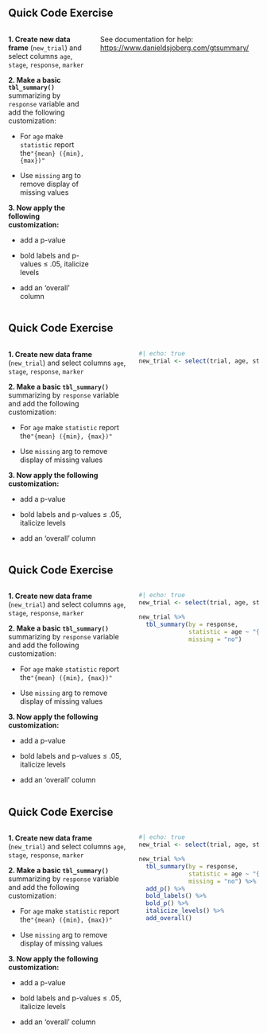 ## Quick Code Exercise

::: small
::: columns
::: {.column width="50%"}
**1. Create new data frame** (`new_trial`) and select columns `age`, `stage`, `response`, `marker`

**2. Make a basic `tbl_summary()`** summarizing by `response` variable and add the following customization:

-   For `age` make `statistic` report the`"{mean} ({min}, {max})"`

-   Use `missing` arg to remove display of missing values

**3. Now apply the following customization:**

-   add a p-value

-   bold labels and p-values ≤ .05, italicize levels

-   add an 'overall' column
:::

::: {.column width="50%" style="red"}
See documentation for help: <https://www.danieldsjoberg.com/gtsummary/>
:::
:::
:::

## Quick Code Exercise {auto-animate="true"}

::: small
::: columns
::: {.column width="50%"}
**1. Create new data frame** (`new_trial`) and select columns `age`, `stage`, `response`, `marker`

**2. Make a basic `tbl_summary()`** summarizing by `response` variable and add the following customization:

-   For `age` make `statistic` report the`"{mean} ({min}, {max})"`

-   Use `missing` arg to remove display of missing values

**3. Now apply the following customization:**

-   add a p-value

-   bold labels and p-values ≤ .05, italicize levels

-   add an 'overall' column
:::

::: {.column width="50%"}
```r
#| echo: true
new_trial <- select(trial, age, stage, response, marker)
```
:::
:::
:::

## Quick Code Exercise {auto-animate="true"}

::: small
::: columns
::: {.column width="50%"}
**1. Create new data frame** (`new_trial`) and select columns `age`, `stage`, `response`, `marker`

**2. Make a basic `tbl_summary()`** summarizing by `response` variable and add the following customization:

-   For `age` make `statistic` report the`"{mean} ({min}, {max})"`

-   Use `missing` arg to remove display of missing values

**3. Now apply the following customization:**

-   add a p-value

-   bold labels and p-values ≤ .05, italicize levels

-   add an 'overall' column
:::

::: {.column width="50%"}
```r
#| echo: true
new_trial <- select(trial, age, stage, response, marker)

new_trial %>%
  tbl_summary(by = response, 
              statistic = age ~ "{mean} ({min}, {max})", 
              missing = "no")
```
:::
:::
:::

## Quick Code Exercise {auto-animate="true"}

::: small
::: columns
::: {.column width="50%"}
**1. Create new data frame** (`new_trial`) and select columns `age`, `stage`, `response`, `marker`

**2. Make a basic `tbl_summary()`** summarizing by `response` variable and add the following customization:

-   For `age` make `statistic` report the`"{mean} ({min}, {max})"`

-   Use `missing` arg to remove display of missing values

**3. Now apply the following customization:**

-   add a p-value

-   bold labels and p-values ≤ .05, italicize levels

-   add an 'overall' column
:::

::: {.column width="50%"}
```r
#| echo: true
new_trial <- select(trial, age, stage, response, marker)

new_trial %>%
  tbl_summary(by = response, 
              statistic = age ~ "{mean} ({min}, {max})", 
              missing = "no") %>%
  add_p() %>%
  bold_labels() %>%
  bold_p() %>%
  italicize_levels() %>%
  add_overall() 
```
:::
:::
:::